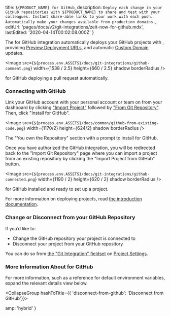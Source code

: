 
  title: `${PRODUCT_NAME} for GitHub`,
  description: `Deploy each change in your GitHub repositories with ${PRODUCT_NAME} to share and test with your colleagues. Instant share-able links to your work with each push. Automatically make your changes available from production domains.`,
  editUrl: 'pages/docs/v2/git-integrations/zeit-now-for-github.mdx',
  lastEdited: '2020-04-14T00:02:08.000Z'
}

The <ProductName /> for GitHub integration automatically deploys your GitHub projects with [<ProductName />](/), providing [Preview Deployment URLs](/docs/v2/platform/deployments#preview), and automatic [Custom Domain](/docs/v2/custom-domains) updates.

<Image
  src={`${process.env.ASSETS}/docs/git-integrations/github-comment.png`}
  width={1538 / 2.5}
  height={660 / 2.5}
  shadow
  borderRadius
/>
<Caption><ProductName /> for GitHub deploying a pull request automatically.</Caption>

### Connecting with GitHub

Link your GitHub account with your personal account or team on <ProductName /> from your dashboard by clicking ["Import Project"](/import) followed by ["From Git Repository"](/import/git). Then, click "Install <GithubAppName /> for GitHub".

<Image
  src={`${process.env.ASSETS}/docs/common/github-from-existing-code.png`}
  width={1170/2}
  height={624/2}
  shadow
  borderRadius
/>
<Caption>The "You own the Repository" section with a prompt to install <ProductName /> for GitHub.</Caption>

Once you have authorized the GitHub integration, you will be redirected back to the "Import Git Repository" page where you can import a project from an existing repository by clicking the "Import Project from GitHub" button.

<Image
  src={`${process.env.ASSETS}/docs/git-integrations/github-connected.png`}
  width={1190 / 2}
  height={620 / 2}
  shadow
  borderRadius
/>
<Caption><ProductName /> for GitHub installed and ready to set up a project.</Caption>

For more information on deploying projects, read [the <ProductName /> introduction documentation](/docs).

### Change or Disconnect from your GitHub Repository

If you’d like to:

- Change the GitHub repository your project is connected to
- Disconnect your project from your GitHub repository

You can do so from [the "Git Integration" fieldset](/docs/v2/platform/projects#git-integration) on [Project Settings](/docs/v2/platform/projects#project-settings).

### More Information About <NameWrapper name={PRODUCT_NAME} /> for GitHub

For more information, such as a reference for default environment variables, expand the relevant details view below.

<CollapseGroup hashToTitle={{ 'disconnect-from-github': 'Disconnect from GitHub'}}>
  <Collapse title="Default Behaviour">
    <GitHubDefaultBehaviour />
  </Collapse>

<Collapse title="Extending Your GitHub Workflow">
  <GitHubWorkflowExtension />
</Collapse>

<Collapse title="System Environment Variables">
  <GitHubEnvironmentVariables />
</Collapse>

<Collapse title="Required Permissions">
  <GitHubPermissions />
</Collapse>

<Collapse title="Disconnect from GitHub">
    <GitHubDisconnecting />
  </Collapse>
</CollapseGroup>


  amp: 'hybrid'
}
